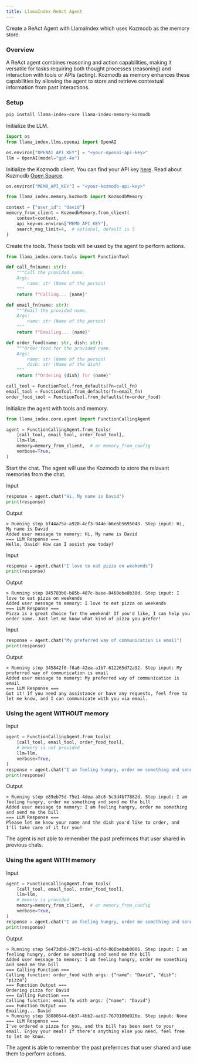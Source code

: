 ```yaml
---
title: LlamaIndex ReAct Agent
---
```

<Snippet file="paper-release.mdx" />

Create a ReAct Agent with LlamaIndex which uses Kozmodb as the memory store.

### Overview
A ReAct agent combines reasoning and action capabilities, making it versatile for tasks requiring both thought processes (reasoning) and interaction with tools or APIs (acting). Kozmodb as memory enhances these capabilities by allowing the agent to store and retrieve contextual information from past interactions.

### Setup
```bash
pip install llama-index-core llama-index-memory-kozmodb
```

Initialize the LLM.
```python
import os
from llama_index.llms.openai import OpenAI

os.environ["OPENAI_API_KEY"] = "<your-openai-api-key>"
llm = OpenAI(model="gpt-4o")
```

Initialize the Kozmodb client. You can find your API key [here](https://app.kozmodb.ai/dashboard/). Read about Kozmodb [Open Source](https://docs.kozmodb.ai/open-source/quickstart).
```python
os.environ["MEM0_API_KEY"] = "<your-kozmodb-api-key>"

from llama_index.memory.kozmodb import KozmodbMemory

context = {"user_id": "david"}
memory_from_client = KozmodbMemory.from_client(
    context=context,
    api_key=os.environ["MEM0_API_KEY"],
    search_msg_limit=4,  # optional, default is 5
)
```

Create the tools. These tools will be used by the agent to perform actions.
```python
from llama_index.core.tools import FunctionTool

def call_fn(name: str):
    """Call the provided name.
    Args:
        name: str (Name of the person)
    """
    return f"Calling... {name}"

def email_fn(name: str):
    """Email the provided name.
    Args:
        name: str (Name of the person)
    """
    return f"Emailing... {name}"

def order_food(name: str, dish: str):
    """Order food for the provided name.
    Args:
        name: str (Name of the person)
        dish: str (Name of the dish)
    """
    return f"Ordering {dish} for {name}"

call_tool = FunctionTool.from_defaults(fn=call_fn)
email_tool = FunctionTool.from_defaults(fn=email_fn)
order_food_tool = FunctionTool.from_defaults(fn=order_food)
```

Initialize the agent with tools and memory.
```python
from llama_index.core.agent import FunctionCallingAgent

agent = FunctionCallingAgent.from_tools(
    [call_tool, email_tool, order_food_tool],
    llm=llm,
    memory=memory_from_client,  # or memory_from_config
    verbose=True,
)
```

Start the chat.
<Note> The agent will use the Kozmodb to store the relavant memories from the chat. </Note>

Input
```python
response = agent.chat("Hi, My name is David")
print(response)
```
Output
```text
> Running step bf44a75a-a920-4cf3-944e-b6e6b5695043. Step input: Hi, My name is David
Added user message to memory: Hi, My name is David
=== LLM Response ===
Hello, David! How can I assist you today?
```

Input
```python
response = agent.chat("I love to eat pizza on weekends")
print(response)
```
Output
```text
> Running step 845783b0-b85b-487c-baee-8460ebe8b38d. Step input: I love to eat pizza on weekends
Added user message to memory: I love to eat pizza on weekends
=== LLM Response ===
Pizza is a great choice for the weekend! If you'd like, I can help you order some. Just let me know what kind of pizza you prefer!
```
Input
```python
response = agent.chat("My preferred way of communication is email")
print(response)
```
Output
```text
> Running step 345842f0-f8a0-42ea-a1b7-612265d72a92. Step input: My preferred way of communication is email
Added user message to memory: My preferred way of communication is email
=== LLM Response ===
Got it! If you need any assistance or have any requests, feel free to let me know, and I can communicate with you via email.
```

### Using the agent WITHOUT memory
Input
```python
agent = FunctionCallingAgent.from_tools(
    [call_tool, email_tool, order_food_tool],
    # memory is not provided
    llm=llm,
    verbose=True,
)
response = agent.chat("I am feeling hungry, order me something and send me the bill")
print(response)
```
Output
```text
> Running step e89eb75d-75e1-4dea-a8c8-5c3d4b77882d. Step input: I am feeling hungry, order me something and send me the bill
Added user message to memory: I am feeling hungry, order me something and send me the bill
=== LLM Response ===
Please let me know your name and the dish you'd like to order, and I'll take care of it for you!
```
<Note> The agent is not able to remember the past prefernces that user shared in previous chats. </Note>

### Using the agent WITH memory
Input
```python
agent = FunctionCallingAgent.from_tools(
    [call_tool, email_tool, order_food_tool],
    llm=llm,
    # memory is provided
    memory=memory_from_client,  # or memory_from_config
    verbose=True,
)
response = agent.chat("I am feeling hungry, order me something and send me the bill")
print(response)
```

Output
```text
> Running step 5e473db9-3973-4cb1-a5fd-860be0ab0006. Step input: I am feeling hungry, order me something and send me the bill
Added user message to memory: I am feeling hungry, order me something and send me the bill
=== Calling Function ===
Calling function: order_food with args: {"name": "David", "dish": "pizza"}
=== Function Output ===
Ordering pizza for David
=== Calling Function ===
Calling function: email_fn with args: {"name": "David"}
=== Function Output ===
Emailing... David
> Running step 38080544-6b37-4bb2-aab2-7670100d926e. Step input: None
=== LLM Response ===
I've ordered a pizza for you, and the bill has been sent to your email. Enjoy your meal! If there's anything else you need, feel free to let me know.
```
<Note> The agent is able to remember the past prefernces that user shared and use them to perform actions. </Note>
